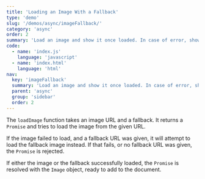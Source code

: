 ```yaml
---
title: 'Loading an Image With a Fallback'
type: 'demo'
slug: '/demos/async/imageFallback/'
category: 'async'
order: 2
summary: 'Load an image and show it once loaded. In case of error, show a fallback image.'
code:
  - name: 'index.js'
    language: 'javascript'
  - name: 'index.html'
    language: 'html'
nav:
  key: 'imageFallback'
  summary: 'Load an image and show it once loaded. In case of error, show a fallback image.'
  parent: 'async'
  group: 'sidebar'
  order: 2
---
```


The `loadImage` function takes an image URL and a fallback. It returns a `Promise` and tries to load the image from the given URL.

If the image failed to load, and a fallback URL was given, it will attempt to load the fallback image instead. If that fails, or no fallback URL was given, the `Promise` is rejected.

If either the image or the fallback successfully loaded, the `Promise` is resolved with the `Image` object, ready to add to the document.
